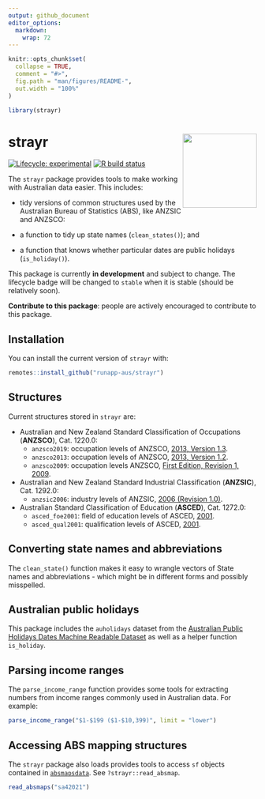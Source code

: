 ```yaml
---
output: github_document
editor_options: 
  markdown: 
    wrap: 72
---
```


<!-- README.md is generated from README.Rmd. Please edit that file -->

```r
knitr::opts_chunk$set( 
  collapse = TRUE,
  comment = "#>",
  fig.path = "man/figures/README-",
  out.width = "100%"
)

library(strayr)

```

# strayr <img src="man/figures/logo.png" align="right" style="height:150px"/>

<!-- badges: start -->

[![Lifecycle:
experimental](https://img.shields.io/badge/lifecycle-experimental-orange.svg)](https://www.tidyverse.org/lifecycle/#experimental)
[![R build
status](https://github.com/runapp-aus/strayr/workflows/R-CMD-check/badge.svg)](https://github.com/runapp-aus/strayr/actions)

<!-- badges: end -->

The `strayr` package provides tools to make working with Australian
data easier. This includes:

-   tidy versions of common structures used by the Australian Bureau of
    Statistics (ABS), like ANZSIC and ANZSCO:

-   a function to tidy up state names (`clean_states()`); and

-   a function that knows whether particular dates are public holidays
    (`is_holiday()`).

This package is currently **in development** and subject to change. The
lifecycle badge will be changed to `stable` when it is stable (should be
relatively soon).

**Contribute to this package**: people are actively encouraged to
contribute to this package.

## Installation

You can install the current version of `strayr` with:

``` r
remotes::install_github("runapp-aus/strayr")
```

## Structures

Current structures stored in `strayr` are:

- Australian and New Zealand Standard Classification of Occupations (**ANZSCO**), Cat. 1220.0:  
    - `anzsco2019`: occupation levels of ANZSCO, [2013, Version 1.3](https://www.abs.gov.au/AUSSTATS/abs@.nsf/allprimarymainfeatures/FCC055588D3EBA19CA2584A8000E7889?opendocument).
    - `anzsco2013`: occupation levels of ANZSCO, [2013, Version 1.2](https://www.abs.gov.au/AUSSTATS/abs@.nsf/allprimarymainfeatures/4AF138F6DB4FFD4BCA2571E200096BAD?opendocument).
    - `anzsco2009`: occupation levels ANZSCO, [First Edition, Revision 1, 2009](https://www.abs.gov.au/AUSSTATS/abs@.nsf/DetailsPage/1220.0First%20Edition,%20Revision%201?OpenDocument).
- Australian and New Zealand Standard Industrial Classification (**ANZSIC**), Cat. 1292.0:
    - `anzsic2006`: industry levels of ANZSIC, [2006 (Revision 1.0)](https://www.abs.gov.au/ausstats/abs@.nsf/0/20C5B5A4F46DF95BCA25711F00146D75?opendocument).
- Australian Standard Classification of Education (**ASCED**), Cat. 1272.0:
    - `asced_foe2001`: field of education levels of ASCED, [2001](https://www.abs.gov.au/ausstats/abs@.nsf/mf/1272.0).
    - `asced_qual2001`: qualification levels of ASCED, [2001](https://www.abs.gov.au/ausstats/abs@.nsf/mf/1272.0).


## Converting state names and abbreviations

The `clean_state()` function makes it easy to wrangle vectors of State names and abbreviations - which might be in different forms and possibly
misspelled.

## Australian public holidays
This package includes the `auholidays` dataset from the [Australian Public Holidays Dates Machine Readable Dataset](https://data.gov.au/data/dataset/australian-holidays-machine-readable-dataset) as well as a helper function `is_holiday`.


## Parsing income ranges

The `parse_income_range` function provides some tools for extracting numbers from income ranges commonly used in Australian data. For example:

```r
parse_income_range("$1-$199 ($1-$10,399)", limit = "lower")
```

## Accessing ABS mapping structures

The `strayr` package also loads provides tools to access `sf` objects contained 
in [`absmapsdata`](https://github.com/wfmackey/absmapsdata). See `?strayr::read_absmap`.

```r
read_absmaps("sa42021")
```

